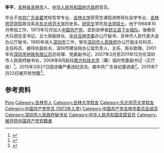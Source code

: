 {{otheruses|李平}}
'''李平'''{{BD|1953年|11月}}，[[吉林省|吉林省]][[吉林市|吉林市]]人，[[中华人民共和国|中华人民共和国]][[地方政府|地方政府]]官员。

毕业于[[中共广东省委|中共广东省委]]党校哲学专业、[[吉林大学|吉林大学]]研究生课程进修班社会学专业、[[吉林师范学院|吉林师范学院]]政治系及[[东北师范大学|东北师范大学]]历史系，[[研究生|研究生]]学历及[[法学硕士|法学硕士]]。他于1968年10月参加工作，1973年12月加入[[中国共产党|中国共产党]]。並到吉林省[[舒兰县|舒兰县]][[下乡插队|下乡插队]]。後擔任大队团总支书记、五七排副排长、[[中共吉林市委|中共吉林市委]]办公厅秘书、吉林市人民代表大会办公厅秘书。1985年进入[[深圳市|深圳市]]工作，曾任[[深圳市人民政府|深圳市人民政府]]办公厅副主任科员、主任科员、接待处副处长、深圳市建设局办公室负责人、主任、局长助理。2001年任[[深圳市地铁有限公司|深圳市地铁有限公司]]总经理、党委副书记，2007年3月至2011年12月任深圳市人民政府秘书长，2008年8月起任[[南方科技大学|南方科技大学]]（筹）临时党委副书记（正厅级）<ref>{{cite news |title=深圳市政府原秘书长李平涉严重违纪被调查 |url=http://news.163.com/15/0327/15/ALNMRUA50001124J.html?baike |publisher=网易 |date=2015-03-27 |accessdate=2015年4月2日 |archive-url=https://web.archive.org/web/20150406135442/http://news.163.com/15/0327/15/ALNMRUA50001124J.html?baike |archive-date=2015年4月6日 |dead-url=yes }}</ref>。2015年3月27日因涉嫌严重违纪违法，被中共广东省纪委调查<ref>{{cite news |title=深圳市政府原秘书长李平接受组织调查 |url=http://www.ccdi.gov.cn/jlsc/201503/t20150330_53998.html |publisher=中央纪委监察部网站 |date=2015-03-27 |accessdate=2015年4月2日 |archive-date=2015-09-23 |archive-url=https://web.archive.org/web/20150923221709/http://www.ccdi.gov.cn/jlsc/201503/t20150330_53998.html |dead-url=no }}</ref>。2015年7月23日被开除党籍<ref>{{cite news |title=南方科技大学原党委副书记李平等2人被开除党籍 |url=http://www.ccdi.gov.cn/jlsc/201507/t20150723_59646.html |publisher=中央纪委监察部网站 |date=2015-07-23 |accessdate=2015年9月12日 |archive-date=2015-07-27 |archive-url=https://web.archive.org/web/20150727024818/http://www.ccdi.gov.cn/jlsc/201507/t20150723_59646.html |dead-url=no }}</ref>。

== 参考资料 ==
{{reflist}}

{{中共十八大到十九大期间的反腐败工作}}

{{Authority control}}
{{DEFAULTSORT:Li李}}
[[Category:李姓|Ping]]
[[Category:吉林市人|Category:吉林市人]]
[[Category:吉林大学校友|Category:吉林大学校友]]
[[Category:东北师范大学校友|Category:东北师范大学校友]]
[[Category:中国共产党党员_(1973年入党)|Category:中国共产党党员 (1973年入党)]]
[[Category:中国共产党吉林市委员会成员|Category:中国共产党吉林市委员会成员]]
[[Category:深圳市人民政府秘书长|Category:深圳市人民政府秘书长]]
[[Category:中华人民共和国贪腐官员|Category:中华人民共和国贪腐官员]]
[[Category:被开除中国共产党党籍者|Category:被开除中国共产党党籍者]]
